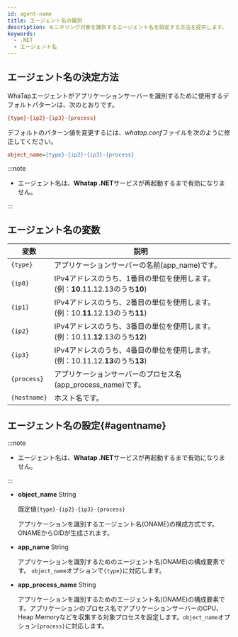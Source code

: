 ```yaml
---
id: agent-name
title: エージェント名の識別
description: モニタリング対象を識別するエージェント名を設定する方法を提供します。
keywords:
  - .NET
  - エージェント名
---
```



<Apmnamedescription />

## エージェント名の決定方法

WhaTapエージェントがアプリケーションサーバーを識別するために使用するデフォルトパターンは、次のとおりです。

```ini title='Default pattern'
{type}-{ip2}-{ip3}-{process}
```

デフォルトのパターン値を変更するには、*whatap.conf*ファイルを次のように修正してください。

```ini title='whatap.conf'
object_name={type}-{ip2}-{ip3}-{process}
```

:::note

- エージェント名は、**Whatap .NET**サービスが再起動するまで有効になりません。 

:::

## エージェント名の変数

| 変数           | 説明                                                                      |
| ------------ | ----------------------------------------------------------------------- |
| `{type}`     | アプリケーションサーバーの名前(app_name)です。                                            |
| `{ip0}`      | IPv4アドレスのうち、1番目の単位を使用します。(例：**10**.11.12.13のうち**10**)                   |
| `{ip1}`      | IPv4アドレスのうち、2番目の単位を使用します。(例：10.**11**.12.13のうち**11**)                   |
| `{ip2}`      | IPv4アドレスのうち、3番目の単位を使用します。(例：10.11.**12**.13のうち**12**)                   |
| `{ip3}`      | IPv4アドレスのうち、4番目の単位を使用します。(例：10.11.12.**13**のうち**13**)                   |
| `{process}`  | アプリケーションサーバーのプロセス名(app_process_name)です。                                 |
| `{hostname}` | ホスト名です。                                                                 |

## エージェント名の設定{#agentname}

:::note

- エージェント名は、**Whatap .NET**サービスが再起動するまで有効になりません。

:::

- **object_name** <span class='type'>String</span>

  既定値`{type}-{ip2}-{ip3}-{process}`

  アプリケーションを識別するエージェント名(ONAME)の構成方式です。ONAMEからOIDが生成されます。

- **app_name** <span class='type'>String</span>

  アプリケーションを識別するためのエージェント名(ONAME)の構成要素です。 `object_name`オプションで`{type}`に対応します。

- **app_process_name** <span class='type'>String</span>

  アプリケーションを識別するためのエージェント名(ONAME)の構成要素です。アプリケーションのプロセス名でアプリケーションサーバーのCPU、Heap Memoryなどを収集する対象プロセスを設定します。`object_name`オプション`{process}`に対応します。

<OkindNodename />
